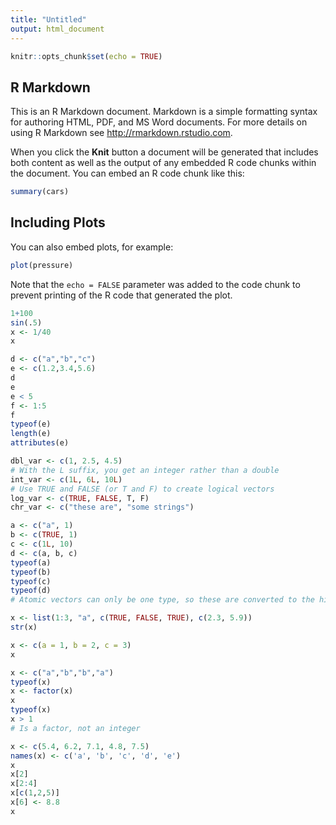 ```yaml
---
title: "Untitled"
output: html_document
---
```


```r
knitr::opts_chunk$set(echo = TRUE)
```

## R Markdown

This is an R Markdown document. Markdown is a simple formatting syntax for authoring HTML, PDF, and MS Word documents. For more details on using R Markdown see <http://rmarkdown.rstudio.com>.

When you click the **Knit** button a document will be generated that includes both content as well as the output of any embedded R code chunks within the document. You can embed an R code chunk like this:

```r
summary(cars)
```

## Including Plots

You can also embed plots, for example:

```r
plot(pressure)
```

Note that the `echo = FALSE` parameter was added to the code chunk to prevent printing of the R code that generated the plot.

```r
1+100
sin(.5)
x <- 1/40
x
```

```r
d <- c("a","b","c")
e <- c(1.2,3.4,5.6)
d
e
e < 5
f <- 1:5
f
typeof(e)
length(e)
attributes(e)
```

```r
dbl_var <- c(1, 2.5, 4.5)
# With the L suffix, you get an integer rather than a double
int_var <- c(1L, 6L, 10L)
# Use TRUE and FALSE (or T and F) to create logical vectors
log_var <- c(TRUE, FALSE, T, F)
chr_var <- c("these are", "some strings")
```

```r
a <- c("a", 1)
b <- c(TRUE, 1)
c <- c(1L, 10)
d <- c(a, b, c)
typeof(a)
typeof(b)
typeof(c)
typeof(d)
# Atomic vectors can only be one type, so these are converted to the highest type by coercion rules (logical -> integer -> double -> complex -> character)
```

```r
x <- list(1:3, "a", c(TRUE, FALSE, TRUE), c(2.3, 5.9))
str(x)
```

```r
x <- c(a = 1, b = 2, c = 3)
x
```

```r
x <- c("a","b","b","a")
typeof(x)
x <- factor(x)
x
typeof(x)
x > 1
# Is a factor, not an integer
```

```r
x <- c(5.4, 6.2, 7.1, 4.8, 7.5)
names(x) <- c('a', 'b', 'c', 'd', 'e')
x
x[2]
x[2:4]
x[c(1,2,5)]
x[6] <- 8.8
x
```